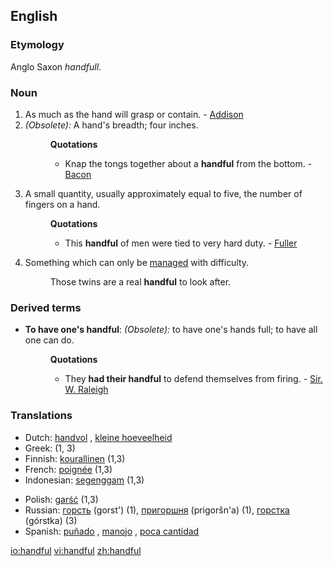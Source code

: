 ==English==

===Etymology===
Anglo Saxon ''handfull''.
===Noun===
{{en-noun}}

#As much as the hand will grasp or contain. - [[Addison]]
#''(Obsolete):'' A hand's breadth; four inches. 
#:'''Quotations'''
#:*Knap the tongs together about a '''handful''' from the bottom. - [[Bacon]]
#A small quantity, usually approximately equal to five, the number of fingers on a hand.
#:'''Quotations'''
#:*This '''handful''' of men were tied to very hard duty. - [[Fuller]]
#Something which can only be [[manage]]d with difficulty. 
#:Those twins are a real '''handful''' to look after.

===Derived terms===
*'''To have one's handful''': ''(Obsolete):'' to have one's hands full; to have all one can do.
*:'''Quotations'''
*:*They '''had their handful''' to defend themselves from firing. - [[Sir. W. Raleigh]]

===Translations===
{{top}}
*Dutch: [[handvol]] {{n}}, [[kleine hoeveelheid]] {{f}}
*Greek: {{trad|el|χούφτα}} {{f}} (1, 3)
*Finnish: [[kourallinen]] (1,3)
*French: [[poignée]] {{f}} (1,3)
*Indonesian: [[genggam|segenggam]] (1,3)
{{mid}}
*Polish: [[garść]] {{f}} (1,3)
*Russian: [[горсть]] (gorst') {{f}} (1), [[пригоршня]] (prigoršn'a) {{f}} (1), [[горстка]] (górstka) {{f}} (3)
*Spanish: [[puñado]] {{m}}, [[manojo]] {{m}}, [[poca cantidad]] {{f}}
{{bottom}}

[[io:handful]]
[[vi:handful]]
[[zh:handful]]